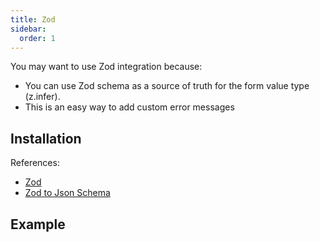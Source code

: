 ```yaml
---
title: Zod
sidebar:
  order: 1
---
```





You may want to use Zod integration because:

- You can use Zod schema as a source of truth for the form value type (z.infer).
- This is an easy way to add custom error messages

## Installation

<Npm pkg="@sjsf/form @sjsf/zod-integration zod zod-to-json-schema" />

References:

- [Zod](https://github.com/colinhacks/zod)
- [Zod to Json Schema](https://github.com/StefanTerdell/zod-to-json-schema)

## Example

<Code code={formCode} lang='svelte' />

<Card>
  <Form />
</Card>
